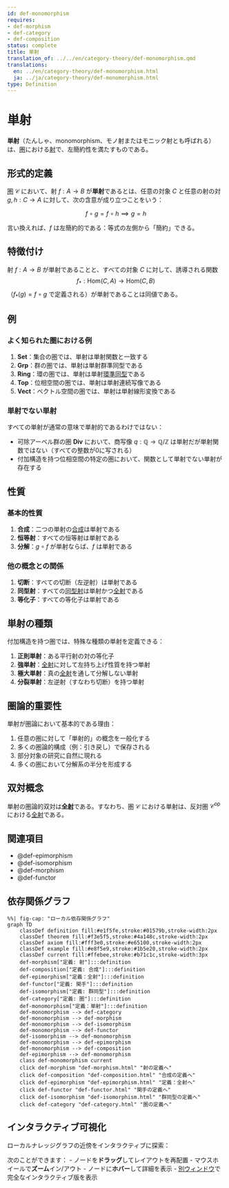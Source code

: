 ```yaml
---
id: def-monomorphism
requires:
- def-morphism
- def-category
- def-composition
status: complete
title: 単射
translation_of: ../../en/category-theory/def-monomorphism.qmd
translations:
  en: ../en/category-theory/def-monomorphism.html
  ja: ../ja/category-theory/def-monomorphism.html
type: Definition
---
```


# 単射 {#def-monomorphism}

**単射**（たんしゃ、monomorphism、モノ射またはモニック射とも呼ばれる）は、[圏](def-category.qmd)における[射](def-morphism.qmd)で、左簡約性を満たすものである。

## 形式的定義

[圏](def-category.qmd) $\mathcal{C}$ において、射 $f: A \to B$ が**単射**であるとは、任意の対象 $C$ と任意の射の対 $g, h: C \to A$ に対して、次の含意が成り立つことをいう：

$$f \circ g = f \circ h \implies g = h$$

言い換えれば、$f$ は左簡約的である：等式の左側から「簡約」できる。

## 特徴付け

射 $f: A \to B$ が単射であることと、すべての対象 $C$ に対して、誘導される関数
$$f_*: \text{Hom}(C, A) \to \text{Hom}(C, B)$$
（$f_*(g) = f \circ g$ で定義される）が単射であることは同値である。

## 例

### よく知られた圏における例

1. **Set**：集合の圏では、単射は単射関数と一致する
2. **Grp**：群の圏では、単射は単射群準同型である
3. **Ring**：環の圏では、単射は単射[環準同型](../algebra/def-ring-homomorphism.qmd)である
4. **Top**：位相空間の圏では、単射は単射連続写像である
5. **Vect**：ベクトル空間の圏では、単射は単射線形変換である

### 単射でない単射

すべての単射が通常の意味で単射的であるわけではない：

- 可除アーベル群の圏 **Div** において、商写像 $q: \mathbb{Q} \to \mathbb{Q}/\mathbb{Z}$ は単射だが単射関数ではない（すべての整数が0に写される）
- 付加構造を持つ位相空間の特定の圏において、関数として単射でない単射が存在する

## 性質

### 基本的性質

1. **合成**：二つの単射の[合成](def-composition.qmd)は単射である
2. **恒等射**：すべての恒等射は単射である
3. **分解**：$g \circ f$ が単射ならば、$f$ は単射である

### 他の概念との関係

1. **切断**：すべての切断（左逆射）は単射である
2. **同型射**：すべての[同型射](def-isomorphism.qmd)は単射かつ[全射](def-epimorphism.qmd)である
3. **等化子**：すべての等化子は単射である

## 単射の種類

付加構造を持つ圏では、特殊な種類の単射を定義できる：

1. **正則単射**：ある平行射の対の等化子
2. **強単射**：[全射](def-epimorphism.qmd)に対して左持ち上げ性質を持つ単射
3. **極大単射**：真の[全射](def-epimorphism.qmd)を通して分解しない単射
4. **分裂単射**：左逆射（すなわち切断）を持つ単射

## 圏論的重要性

単射が圏論において基本的である理由：

1. 任意の圏に対して「単射的」の概念を一般化する
2. 多くの圏論的構成（例：引き戻し）で保存される
3. 部分対象の研究に自然に現れる
4. 多くの圏において分解系の半分を形成する

## 双対概念

単射の圏論的双対は**[全射](def-epimorphism.qmd)**である。すなわち、圏 $\mathcal{C}$ における単射は、反対圏 $\mathcal{C}^{\text{op}}$ における[全射](def-epimorphism.qmd)である。

## 関連項目

- @def-epimorphism
- @def-isomorphism
- @def-morphism
- @def-functor

## 依存関係グラフ

```mermaid
%%| fig-cap: "ローカル依存関係グラフ"
graph TD
    classDef definition fill:#e1f5fe,stroke:#01579b,stroke-width:2px
    classDef theorem fill:#f3e5f5,stroke:#4a148c,stroke-width:2px
    classDef axiom fill:#fff3e0,stroke:#e65100,stroke-width:2px
    classDef example fill:#e8f5e9,stroke:#1b5e20,stroke-width:2px
    classDef current fill:#ffebee,stroke:#b71c1c,stroke-width:3px
    def-morphism["定義: 射"]:::definition
    def-composition["定義: 合成"]:::definition
    def-epimorphism["定義：全射"]:::definition
    def-functor["定義: 関手"]:::definition
    def-isomorphism["定義: 群同型"]:::definition
    def-category["定義: 圏"]:::definition
    def-monomorphism["定義：単射"]:::definition
    def-monomorphism --> def-category
    def-monomorphism --> def-morphism
    def-monomorphism --> def-isomorphism
    def-monomorphism --> def-functor
    def-isomorphism --> def-monomorphism
    def-monomorphism --> def-epimorphism
    def-monomorphism --> def-composition
    def-epimorphism --> def-monomorphism
    class def-monomorphism current
    click def-morphism "def-morphism.html" "射の定義へ"
    click def-composition "def-composition.html" "合成の定義へ"
    click def-epimorphism "def-epimorphism.html" "定義：全射へ"
    click def-functor "def-functor.html" "関手の定義へ"
    click def-isomorphism "def-isomorphism.html" "群同型の定義へ"
    click def-category "def-category.html" "圏の定義へ"
```

## インタラクティブ可視化

ローカルナレッジグラフの近傍をインタラクティブに探索：

::: {.graph-viz data-id="def-monomorphism" data-width="700" data-height="500"}
:::

次のことができます：
- ノードを**ドラッグ**してレイアウトを再配置
- マウスホイールで**ズーム**イン/アウト
- ノードに**ホバー**して詳細を表示
- [別ウィンドウ](../../output/interactive/ja/def-monomorphism.html){target="_blank"}で完全なインタラクティブ版を表示
